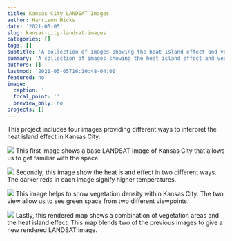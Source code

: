 ```yaml
---
title: Kansas City LANDSAT Images
author: Harrison Hicks
date: '2021-05-05'
slug: kansas-city-landsat-images
categories: []
tags: []
subtitle: 'A collection of images showing the heat island effect and vegetation density in Kansas City.'
summary: 'A collection of images showing the heat island effect and vegetation density in Kansas City.'
authors: []
lastmod: '2021-05-05T16:10:48-04:00'
featured: no
image:
  caption: ''
  focal_point: ''
  preview_only: no
projects: []
---
```


This project includes four images providing different ways to interpret the heat island effect in Kansas City.

![](True Color Layout copy.jpg)
This first image shows a base LANDSAT image of Kansas City that allows us to get familiar with the space.

![](Heat Island Layout copy.jpg)
Secondly, this image show the heat island effect in two different ways. The darker reds in each image signify higher temperatures.

![](Green Infrastructure copy.jpg)
This image helps to show vegetation density within Kansas City. The two view allow us to see green space from two different viewpoints.

![](Rendered Layer copy.jpg)
Lastly, this rendered map shows a combination of vegetation areas and the heat island effect. This map blends two of the previous images to give a new rendered LANDSAT image.




